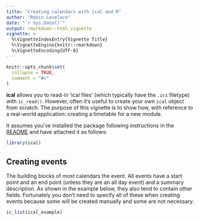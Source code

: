 ```yaml
---
title: "Creating calendars with ical and R"
author: "Robin Lovelace"
date: "`r Sys.Date()`"
output: rmarkdown::html_vignette
vignette: >
  %\VignetteIndexEntry{Vignette Title}
  %\VignetteEngine{knitr::rmarkdown}
  %\VignetteEncoding{UTF-8}
---
```


```r
knitr::opts_chunk$set(
  collapse = TRUE,
  comment = "#>"
)
```

**ical** allows you to read-in 'ical files' (which typically have the `.ics` filetype) with `ic_read()`.
However, often it's useful to create your own `ical` object from scratch.
The purpose of this vignette is to show how, with reference to a real-world application: creating a timetable for a new module.

It assumes you've installed the package following instructions in the [README](https://github.com/ATFutures/ical#installation) and have attached it as follows:

```r
library(ical)
```


## Creating events

The building blocks of most calendars the event.
All events have a start point and an end point (unless they are an all day event) and a summary description.
As shown in the example below, they also tend to contain other fields.
Fortunately you don't need to specify all of these when creating events because some will be created manually and some are not necessary.

```r
ic_list(ical_example)
```

